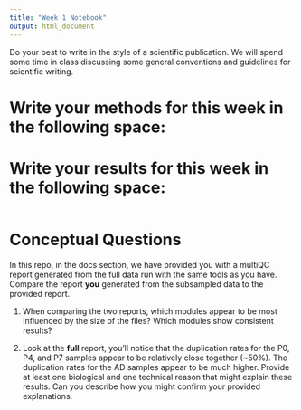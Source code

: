 ```yaml
---
title: "Week 1 Notebook"
output: html_document
---
```



Do your best to write in the style of a scientific publication.
We will spend some time in class discussing some general conventions
and guidelines for scientific writing. 

# Write your methods for this week in the following space:





# Write your results for this week in the following space:


```r


```


# Conceptual Questions

In this repo, in the docs section, we have provided you with a multiQC report
generated from the full data run with the same tools as you have. Compare the
report **you** generated from the subsampled data to the provided report.

1. When comparing the two reports, which modules appear to be most influenced by 
    the size of the files? Which modules show consistent results?



2. Look at the **full** report, you'll notice that the duplication rates for the
    P0, P4, and P7 samples appear to be relatively close together (~50%). The 
    duplication rates for the AD samples appear to be much higher. Provide at least
    one biological and one technical reason that might explain these results. Can you
    describe how you might confirm your provided explanations. 